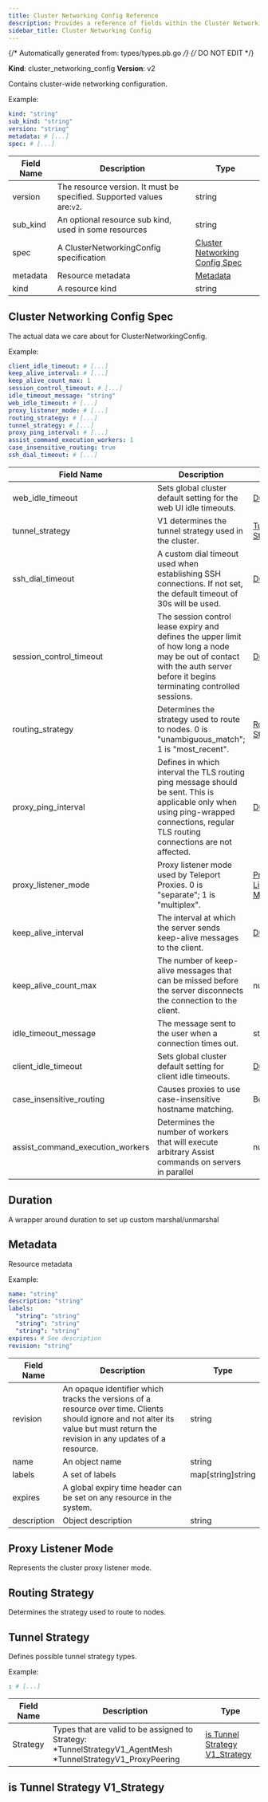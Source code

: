 ```yaml
---
title: Cluster Networking Config Reference
description: Provides a reference of fields within the Cluster Networking Config resource, which you can manage with tctl.
sidebar_title: Cluster Networking Config
---
```

{/* Automatically generated from: types/types.pb.go */}
{/* DO NOT EDIT */}

**Kind**: cluster_networking_config
**Version**: v2

Contains cluster-wide networking configuration.

Example:

```yaml
kind: "string"
sub_kind: "string"
version: "string"
metadata: # [...]
spec: # [...]
```
|Field Name|Description|Type|
|---|---|---|
|version|The resource version. It must be specified. Supported values are:`v2`.|string|
|sub_kind|An optional resource sub kind, used in some resources|string|
|spec|A ClusterNetworkingConfig specification|[Cluster Networking Config Spec](#cluster-networking-config-spec)|
|metadata|Resource metadata|[Metadata](#metadata)|
|kind|A resource kind|string|

## Cluster Networking Config Spec

The actual data we care about for ClusterNetworkingConfig.


Example:

```yaml
client_idle_timeout: # [...]
keep_alive_interval: # [...]
keep_alive_count_max: 1
session_control_timeout: # [...]
idle_timeout_message: "string"
web_idle_timeout: # [...]
proxy_listener_mode: # [...]
routing_strategy: # [...]
tunnel_strategy: # [...]
proxy_ping_interval: # [...]
assist_command_execution_workers: 1
case_insensitive_routing: true
ssh_dial_timeout: # [...]
```

|Field Name|Description|Type|
|---|---|---|
|web_idle_timeout|Sets global cluster default setting for the web UI idle timeouts.|[Duration](#duration)|
|tunnel_strategy|V1 determines the tunnel strategy used in the cluster.|[Tunnel Strategy](#tunnel-strategy)|
|ssh_dial_timeout|A custom dial timeout used when establishing SSH connections. If not set, the default timeout of 30s will be used.|[Duration](#duration)|
|session_control_timeout|The session control lease expiry and defines the upper limit of how long a node may be out of contact with the auth server before it begins terminating controlled sessions.|[Duration](#duration)|
|routing_strategy|Determines the strategy used to route to nodes. 0 is "unambiguous_match"; 1 is "most_recent".|[Routing Strategy](#routing-strategy)|
|proxy_ping_interval|Defines in which interval the TLS routing ping message should be sent. This is applicable only when using ping-wrapped connections, regular TLS routing connections are not affected.|[Duration](#duration)|
|proxy_listener_mode|Proxy listener mode used by Teleport Proxies. 0 is "separate"; 1 is "multiplex".|[Proxy Listener Mode](#proxy-listener-mode)|
|keep_alive_interval|The interval at which the server sends keep-alive messages to the client.|[Duration](#duration)|
|keep_alive_count_max|The number of keep-alive messages that can be missed before the server disconnects the connection to the client.|number|
|idle_timeout_message|The message sent to the user when a connection times out.|string|
|client_idle_timeout|Sets global cluster default setting for client idle timeouts.|[Duration](#duration)|
|case_insensitive_routing|Causes proxies to use case-insensitive hostname matching.|Boolean|
|assist_command_execution_workers|Determines the number of workers that will execute arbitrary Assist commands on servers in parallel|number|

## Duration

A wrapper around duration to set up custom marshal/unmarshal


## Metadata

Resource metadata


Example:

```yaml
name: "string"
description: "string"
labels: 
  "string": "string"
  "string": "string"
  "string": "string"
expires: # See description
revision: "string"
```

|Field Name|Description|Type|
|---|---|---|
|revision|An opaque identifier which tracks the versions of a resource over time. Clients should ignore and not alter its value but must return the revision in any updates of a resource.|string|
|name|An object name|string|
|labels|A set of labels|map[string]string|
|expires|A global expiry time header can be set on any resource in the system.||
|description|Object description|string|

## Proxy Listener Mode

Represents the cluster proxy listener mode.


## Routing Strategy

Determines the strategy used to route to nodes.


## Tunnel Strategy

Defines possible tunnel strategy types.


Example:

```yaml
: # [...]
```

|Field Name|Description|Type|
|---|---|---|
|Strategy|Types that are valid to be assigned to Strategy:  	*TunnelStrategyV1_AgentMesh 	*TunnelStrategyV1_ProxyPeering|[is Tunnel Strategy V1_Strategy](#is-tunnel-strategy-v1_strategy)|

## is Tunnel Strategy V1_Strategy




